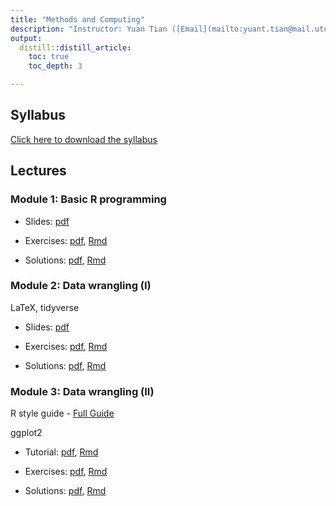 ```yaml
---
title: "Methods and Computing"
description: "Instructor: Yuan Tian ([Email](mailto:yuant.tian@mail.utoronto.ca)); Jianhui Gao ([Email](mailto:jianhui.gao@mail.utoronto.ca))"
output:
  distill::distill_article:
    toc: true
    toc_depth: 3

---
```


## Syllabus

[Click here to download the syllabus](Computing/2023/syllabus_computing.pdf)



## Lectures



### Module 1: Basic R programming

- Slides: [pdf](Computing/2023/Slides/mod1.pdf) 

- Exercises: [pdf](Computing/2023/Exercises/ex1.pdf), [Rmd](Computing/2022/Exercises/ex1.Rmd)

- Solutions: [pdf](Computing/2023/Solutions/sol1.pdf), [Rmd](Computing/2022/Solutions/sol1.Rmd)



### Module 2: Data wrangling (I)

LaTeX, tidyverse

- Slides: [pdf](Computing/2023/Slides/mod2.pdf) 

- Exercises: [pdf](Computing/2023/Exercises/ex2.pdf), [Rmd](Computing/2023/Exercises/ex2.Rmd)

- Solutions: [pdf](Computing/2023/Solutions/sol2.pdf), [Rmd](Computing/2023/Solutions/sol2.Rmd)



### Module 3: Data wrangling (II)

R style guide
- [Full Guide](https://style.tidyverse.org)

ggplot2

- Tutorial: [pdf](Computing/2023/Slides/ggplot2_tutorial.pdf), [Rmd](Computing/2023/Slides/ggplot2_tutorial.Rmd)

- Exercises: [pdf](Computing/2022/Exercises/ex3.pdf), [Rmd](Computing/2022/Exercises/ex3.Rmd)

- Solutions: [pdf](Computing/2022/Solutions/sol3.pdf), [Rmd](Computing/2022/Solutions/sol3.Rmd)

<!-- 
### Module 4: Statistical inference (I)

Probability distributions

- Slides: [pdf](Computing/2022/Slides/mod4.pdf) 

- Exercises: [pdf](Computing/2022/Exercises/ex4.pdf), [Rmd](Computing/2022/Exercises/ex4.Rmd)

- Solutions: [pdf](Computing/2022/Solutions/sol4.pdf), [Rmd](Computing/2022/Solutions/sol4.Rmd)
-->

<!-- 
### Module 5: Statistical inference (II)

Estimation

- Slides: [pdf](Computing/2022/Slides/mod5.pdf) 

- Exercises: [pdf](Computing/2022/Exercises/ex5.pdf)

- Solutions: [pdf](Computing/2022/Solutions/sol5.pdf), [Rmd](Computing/2022/Solutions/sol5.Rmd)
-->

<!-- 
### Module 6: Statistical inference (III)
Hypothesis testing

- Slides: [pdf](Computing/2022/Slides/mod6.pdf) 

- Exercises: [pdf](Computing/2022/Exercises/ex6.pdf)

- Solutions: [pdf](Computing/2022/Solutions/sol6.pdf)
-->

<!-- 
### Module 7: Simulations 

- Slides: [pdf](Computing/2022/Slides/mod7.pdf) 

- Exercises: [pdf](Computing/2022/Exercises/ex7.pdf)

- Solutions: [pdf](Computing/2022/Solutions/sol7.pdf), [Rmd](Computing/2022/Solutions/sol7.Rmd)
-->

<!-- 
### Module 8: Bootstrap

- Slides: [pdf](Computing/2022/Slides/mod8.pdf) 

- Exercises: [pdf](Computing/2022/Exercises/ex8.pdf)

- Solution: [pdf](Computing/2022/Solutions/sol8.pdf), [Rmd](Computing/2022/Solutions/sol8.Rmd)
-->

<!-- 
### Module 9: Linear regression

- Slides: [pdf](Computing/2022/Slides/mod9.pdf) 

- Exercises: [pdf](Computing/2022/Exercises/ex9.pdf)

- Solution: [pdf](Computing/2022/Solutions/sol9.pdf), [Rmd](Computing/2022/Solutions/sol9.Rmd)
-->

<!-- 
### Module 10: Generalized linear models

- Slides: [pdf](Computing/2022/Slides/mod10.pdf) 

- Exercises: [pdf](Computing/2022/Exercises/ex10.pdf)

- Solution: [pdf](Computing/2022/Solutions/sol10.pdf), [Rmd](Computing/2022/Solutions/sol10.Rmd)
-->
